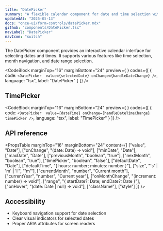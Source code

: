 ```yaml
---
title: "DatePicker"
summary: "A flexible calendar component for date and time selection with support for range selection and time picking."
updatedAt: "2025-05-13"
docs: "once-ui/form-controls/datePicker.mdx"
github: "components/DatePicker.tsx"
navLabel: "DatePicker"
navIcon: "switch"
---
```


The DatePicker component provides an interactive calendar interface for selecting dates and times. It supports various features like time selection, month navigation, and date range selection.

<CodeBlock
  marginTop="16"
  marginBottom="24"
  preview={
    <BasicDatePickerExample />
  }
  codes={[
    {
      code:
`<DatePicker 
    value={selectedDate}
    onChange={handleDateChange}
/>`,
      language: "tsx",
      label: "DatePicker"
    }
  ]}
/>

## TimePicker

<CodeBlock
  marginTop="16"
  marginBottom="24"
  preview={
    <DateTimePickerExample />
  }
  codes={[
    {
      code:
`<DatePicker 
    value={dateTime}
    onChange={handleDateTimeChange}
    timePicker
/>`,
      language: "tsx",
      label: "TimePicker"
    }
  ]}
/>

## API reference

<PropsTable
  marginTop="16"
  marginBottom="24"
  content={[
    ["value", "Date"],
    ["onChange", "(date: Date) => void"],
    ["minDate", "Date"],
    ["maxDate", "Date"],
    ["previousMonth", "boolean", "true"],
    ["nextMonth", "boolean", "true"],
    ["timePicker", "boolean", "false"],
    ["defaultDate", "Date"],
    ["defaultTime", "{ hours: number; minutes: number }"],
    ["size", "'s' | 'm' | 'l'", "'m'"],
    ["currentMonth", "number", "Current month"],
    ["currentYear", "number", "Current year"],
    ["onMonthChange", "(increment: number) => void"],
    ["range", "{ startDate?: Date; endDate?: Date }"],
    ["onHover", "(date: Date | null) => void"],
    ["className"],
    ["style"]
  ]}
/>

## Accessibility

- Keyboard navigation support for date selection
- Clear visual indicators for selected dates
- Proper ARIA attributes for screen readers